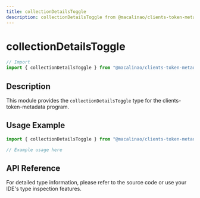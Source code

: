 ```yaml
---
title: collectionDetailsToggle
description: collectionDetailsToggle from @macalinao/clients-token-metadata
---
```


# collectionDetailsToggle

```typescript
// Import
import { collectionDetailsToggle } from "@macalinao/clients-token-metadata";
```

## Description

This module provides the `collectionDetailsToggle` type for the clients-token-metadata program.

## Usage Example

```typescript
import { collectionDetailsToggle } from "@macalinao/clients-token-metadata";

// Example usage here
```

## API Reference

For detailed type information, please refer to the source code or use your IDE's type inspection features.
